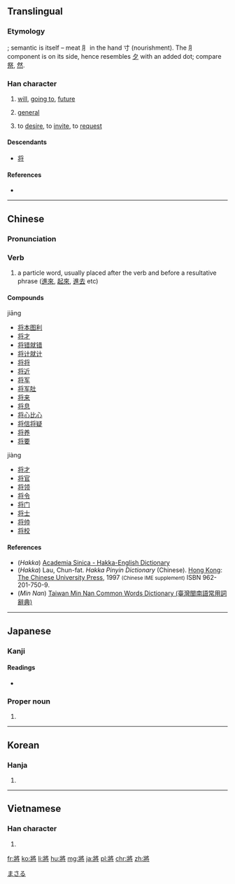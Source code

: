 {{also|将}}
==Translingual==

===Etymology===
{{Han compound|爿|肉|alt2=⺼|t2=meat|寸|t3=hand|ls=psc}}; semantic is itself {{Han compound|肉|alt1=⺼|t1=meat|寸|t2=hand|ls=ic}} – meat ⺼ in the hand 寸 (nourishment). The ⺼ component is on its side, hence resembles [[夕]] with an added dot; compare [[祭]], [[然]].

===Han character===
{{Han char|rn=41|rad=寸|as=08|sn=11|four=27242|canj=VMBDI}}

# [[will]], [[going to]], [[future]]
# {{label|mul|military}} [[general]]
# to [[desire]], to [[invite]], to [[request]]

====Descendants====
* [[将]]

====References====
* {{Han ref|kx=0294.160|dkj=07438|dj=0583.040|hdz=42375.100|uh=5C07|ud=23559|bh=B14E|bd=45390}}

----

==Chinese==
{{attention|zh|Needs modern Chinese definitions}}
{{zh-forms|s=将}}

===Pronunciation===
{{zh-pron
|m=jiāng,jiàng
|c=zoeng1,zoeng3
|h=pfs=tsìong;hpy=jiong1, jiong4
|mn=chiong/chiòng
|md=ciŏng
|w=
|mc=y
|oc=y
|ma=|ma2=
|cat=v
}}

===Verb===
{{zh-verb}}

# {{cx|archaic|lang=zh}} a particle word, usually placed after the verb and before a resultative phrase ([[進來]], [[起來]], [[進去]] etc)
#: {{zh-usex|ref=''c.'' '''1330 - 1400:''' [[w:Luo Guanzhong|Luo Guanzhong]], ''[[w:Romance of the Three Kingdoms|Romance of the Three Kingdoms]], Chapter 1'' ([[:zh:s:三國演義/第001回|三國演義/第001回]])|方 陞 座，殿 角 狂風 驟 起，只 見 一 條 大 青 蛇，從 梁 上 飛 '''將''' 下來，蟠 於 椅 上。|''He was just climbing onto his throne when a gust of wind suddenly arose out of the corner of the hall, and they spotted a big green snake fly down from the rafters, and coil up on the seat.''|CL}}

====Compounds====
jiāng
* [[将本图利]]
* [[将才]]
* [[将错就错]]
* [[将计就计]]
* [[将将]]
* [[将近]]
* [[将军]]
* [[将军肚]]
* [[将来]]
* [[将息]]
* [[将心比心]]
* [[将信将疑]]
* [[将养]]
* [[将要]]
jiàng
* [[将才]]
* [[将官]]
* [[将领]]
* [[将令]]
* [[将门]]
* [[将士]]
* [[将帅]]
* [[将校]]

====References====
* (''Hakka'') [http://minhakka.ling.sinica.edu.tw/bkg/hakyin/search.php?DETAIL=1&LIMIT=id=50248&dbname=su_tian_1&graph=2 Academia Sinica - Hakka-English Dictionary]
* (''Hakka'') Lau, Chun-fat. ''Hakka Pinyin Dictionary'' (Chinese). [[Hong Kong]]: [[w:Chinese University of Hong Kong|The Chinese University Press]], 1997 <small>(Chinese IME supplement)</small> ISBN 962-201-750-9.
* (''Min Nan'') [http://twblg.dict.edu.tw/holodict_new/result_detail.jsp?n_no=7163&curpage=1&sample=%E5%B0%87&radiobutton=1&querytarget=1&limit=20&pagenum=1&rowcount=19 Taiwan Min Nan Common Words Dictionary (臺灣閩南語常用詞辭典)]

----

==Japanese==

===Kanji===
{{ja-kanji|grade=|rs=寸08|style=ky|shin=将}}

====Readings====
* {{ja-readings|on=[[しょう]] (shō), [[そう]] (sō)|kun=[[ひきいる]] (hikiiru), [[もって]] (motte), [[はた]] (hata)}}

===Proper noun===
{{ja-pos|k|proper|hira=まさる|rom=Masaru}}

# {{given name|male|lang=ja}}

[[Category:Japanese male given names|まさる]]

----

==Korean==

===Hanja===
{{ko-hanja|hangeul=장|rv=jang|mr=chang|y=cang}}

# {{defn|lang=ko|sort=寸08}}

----

==Vietnamese==

===Han character===
{{vi-hantu|[[tướng]], [[tương]]|rs=寸08}}

# {{defn|lang=vi|sort=寸08}}

[[fr:將]]
[[ko:將]]
[[li:將]]
[[hu:將]]
[[mg:將]]
[[ja:將]]
[[pl:將]]
[[chr:將]]
[[zh:將]]